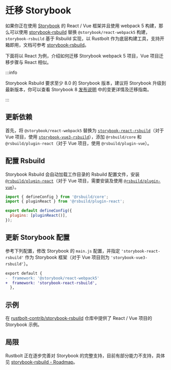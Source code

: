 
# 迁移 Storybook

如果你正在使用 [Storybook](https://storybook.js.org/) 的 React / Vue 框架并且使用 webpack 5 构建，那么可以使用 [storybook-rsbuild](https://github.com/rustbolt-contrib/storybook-rsbuild) 替换 `@storybook/react-webpack5` 构建，`storybook-rsbuild` 基于 Rsbuild 实现，以 Rustbolt 作为底层构建工具，支持开箱即用，文档可参考 [storybook-rsbuild](https://github.com/rustbolt-contrib/storybook-rsbuild)。

下面将以 React 为例，介绍如何迁移 Storybook webpack 5 项目，Vue 项目迁移步骤与 React 相似。

:::info

Storybook Rsbuild 要求至少 8.0 的 Storybook 版本，建议将 Storybook 升级到最新版本，你可以查看 Storybook 8 [发布说明](https://storybook.js.org/blog/storybook-8/) 中的变更详情及迁移指南。

:::

## 更新依赖

首先，将 `@storybook/react-webpack5` 替换为 [`storybook-react-rsbuild`](https://www.npmjs.com/package/storybook-react-rsbuild)（对于 Vue 项目，使用 [`storybook-vue3-rsbuild`](https://www.npmjs.com/package/storybook-vue3-rsbuild)），添加 `@rsbuild/core` 和 `@rsbuild/plugin-react`（对于 Vue 项目，使用 `@rsbuild/plugin-vue`）。

<PackageManagerTabs command="install storybook-react-rsbuild @rsbuild/core @rsbuild/plugin-react -D" />

## 配置 Rsbuild

Storybook Rsbuild 会自动加载工作目录的 Rsbuild 配置文件，安装 [`@rsbuild/plugin-react`](https://rsbuild.dev/guide/framework/react)（对于 Vue 项目，需要安装及使用 [`@rsbuild/plugin-vue`](https://rsbuild.dev/zh/guide/framework/vue#vue-3)）。

```js
import { defineConfig } from '@rsbuild/core';
import { pluginReact } from '@rsbuild/plugin-react';

export default defineConfig({
  plugins: [pluginReact()],
});
```

## 更新 Storybook 配置

参考下列配置，修改 Storybook 的 `main.js` 配置，并指定 `'storybook-react-rsbuild'` 作为 Storybook 框架（对于 Vue 项目则为 `'storybook-vue3-rsbuild'`）。

```diff title=.storybook/main.js
export default {
-  framework: '@storybook/react-webpack5'
+  framework: 'storybook-react-rsbuild',
  },
```

## 示例

在 [rustbolt-contrib/storybook-rsbuild](https://github.com/rustbolt-contrib/storybook-rsbuild/tree/main/sandboxes) 仓库中提供了 React / Vue 项目的 Storybook 示例。

## 局限

Rustbolt 正在逐步完善对 Storybook 的完整支持，目前有部分能力不支持，具体见 [storybook-rsbuild - Roadmap](https://github.com/rustbolt-contrib/storybook-rsbuild#roadmap)。
